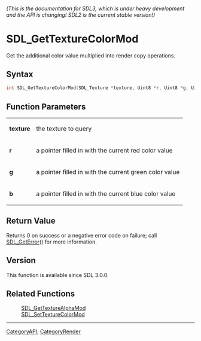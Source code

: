 ====== (This is the documentation for SDL3, which is under heavy development and the API is changing! SDL2 is the current stable version!) ======
= SDL_GetTextureColorMod =

Get the additional color value multiplied into render copy operations.

== Syntax ==

<syntaxhighlight lang='c'>
int SDL_GetTextureColorMod(SDL_Texture *texture, Uint8 *r, Uint8 *g, Uint8 *b);
</syntaxhighlight>

== Function Parameters ==

{|
|'''texture'''
|the texture to query
|-
|'''r'''
|a pointer filled in with the current red color value
|-
|'''g'''
|a pointer filled in with the current green color value
|-
|'''b'''
|a pointer filled in with the current blue color value
|}

== Return Value ==

Returns 0 on success or a negative error code on failure; call
[[SDL_GetError]]() for more information.

== Version ==

This function is available since SDL 3.0.0.

== Related Functions ==

:[[SDL_GetTextureAlphaMod]]
:[[SDL_SetTextureColorMod]]

----
[[CategoryAPI]], [[CategoryRender]]


